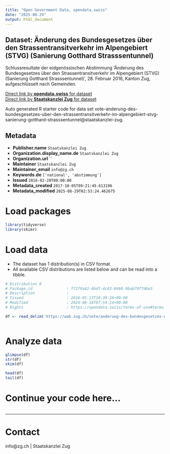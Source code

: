 ```yaml
---
title: "Open Government Data, opendata.swiss"
date: "2025-08-29"
output: html_document
---
```


## Dataset: Änderung des Bundesgesetzes über den Strassentransitverkehr im Alpengebiert (STVG) (Sanierung Gotthard Strasssentunnel)

Schlussresultate der eidgenössischen Abstimmung 'Änderung des Bundesgesetzes über den Strassentransitverkehr im Alpengebiert (STVG) (Sanierung Gotthard Strasssentunnel)', 28. Februar 2016, Kanton Zug, aufgeschlüsselt nach Gemeinden.

[Direct link by **opendata.swiss** for dataset](https://opendata.swiss/de/dataset/anderung-des-bundesgesetzes-uber-den-strassentransitverkehr-im-alpengebiert-stvg-sanierung-gott)<br>
[Direct link by **Staatskanzlei Zug** for dataset](https://wab.zug.ch/vote/anderung-des-bundesgesetzes-uber-den-strassentransitverkehr-im-alpengebiert-stvg-sanierung-gotthard-strasssentunnel/data)

Auto generated R starter code for data set vote-anderung-des-bundesgesetzes-uber-den-strassentransitverkehr-im-alpengebiert-stvg-sanierung-gotthard-strasssentunnel@staatskanzlei-zug.

## Metadata

- **Publisher.name** `Staatskanzlei Zug`
- **Organization.display_name.de** `Staatskanzlei Zug`
- **Organization.url** ``
- **Maintainer** `Staatskanzlei Zug`
- **Maintainer_email** `info@zg.ch`
- **Keywords.de** `['national', 'abstimmung']`
- **Issued** `2016-02-28T00:00:00`
- **Metadata_created** `2017-10-05T09:21:49.613196`
- **Metadata_modified** `2025-08-29T02:53:24.462675`


# Load packages

```r

library(tidyverse)
library(skimr)

```

# Load data

-   The dataset has 1 distribution(s) in CSV format.
-   All available CSV distributions are listed below and can be read into a tibble.

```r

# Distribution 0
# Package_id               : f7279a42-6bd7-4c63-8468-9bab79f7d6e3
# Description              : 
# Issued                   : 2016-01-13T10:39:26+00:00
# Modified                 : 2024-06-18T07:54:14+00:00
# Rights                   : https://opendata.swiss/terms-of-use#terms_by

df <- read_delim('https://wab.zug.ch/vote/anderung-des-bundesgesetzes-uber-den-strassentransitverkehr-im-alpengebiert-stvg-sanierung-gotthard-strasssentunnel/data-csv')



```

# Analyze data

```r

glimpse(df)
str(df)
skim(df)

head(df)
tail(df)

```

# Continue your code here...

```r

```

------------------------------------------------------------------------

# Contact

info@zg.ch | Staatskanzlei Zug
